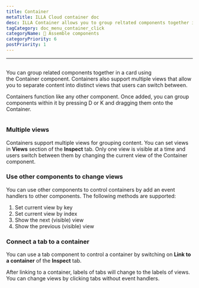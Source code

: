 ```yaml
---
title: Container
metaTitle: ILLA Cloud container doc
desc: ILLA Container allows you to group reltated components together in a card
tagCategory: doc_menu_container_click
categoryName: 🧬 Assemble components
categoryPriority: 6
postPriority: 1
---
```

---

## <Heading hidden>Container</Heading>

You can group related components together in a card using the Container component. Containers also support multiple views that allow you to separate content into distinct views that users can switch between.

Containers function like any other component. Once added, you can group components within it by pressing D or K and dragging them onto the Container.

<img
  src='https://cdn.illacloud.com/official-website/img/docs/assemble/container.png'
  alt=""
/>

### Multiple views

Containers support multiple views for grouping content. You can set views in **Views** section of the **Inspect** tab. Only one view is visible at a time and users switch between them by changing the current view of the Container component.

### Use other components to change views

You can use other components to control containers by add an event handlers to other components. The following methods are supported:

1. Set current view by key
2. Set current view by index
3. Show the next  (visible)  view
4. Show the previous (visible) view

### Connect a tab to a container

You can use a tab component to control a container by switching on **Link to a container** of the **Inspect** tab.

After linking to a container, labels of tabs will change to the labels of views. You can change views by clicking tabs without event handlers. 
